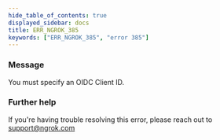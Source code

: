 ```yaml
---
hide_table_of_contents: true
displayed_sidebar: docs
title: ERR_NGROK_385
keywords: ["ERR_NGROK_385", "error 385"]
---
```


### Message

You must specify an OIDC Client ID.

### Further help

If you're having trouble resolving this error, please reach out to [support@ngrok.com](mailto:support@ngrok.com?subject=Help%20with%20ERR_NGROK_385)
